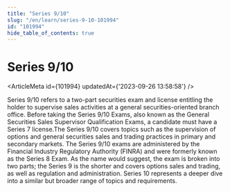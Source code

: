 ```yaml
---
title: "Series 9/10"
slug: "/en/learn/series-9-10-101994"
id: "101994"
hide_table_of_contents: true
---
```



# Series 9/10

<ArticleMeta id={101994} updatedAt={'2023-09-26 13:58:58'} />
<div className='border-solid border-b border-t-0 my-4 border-[var(--ifm-color-gray-300)]' />

Series 9/10 refers to a two-part securities exam and license entitling the holder to supervise sales activities at a general securities-oriented branch office. Before taking the Series 9/10 Exams, also known as the General Securities Sales Supervisor Qualification Exams, a candidate must have a Series 7 license.The Series 9/10 covers topics such as the supervision of options and general securities sales and trading practices in primary and secondary markets. The Series 9/10 exams are administered by the Financial Industry Regulatory Authority (FINRA) and were formerly known as the Series 8 Exam. As the name would suggest, the exam is broken into two parts; the Series 9 is the shorter and covers options sales and trading, as well as regulation and administration. Series 10 represents a deeper dive into a similar but broader range of topics and requirements.
